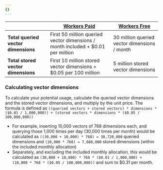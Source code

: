 ```yaml
---
{}
---
```


|                                     | [Workers Paid](/workers/platform/pricing/#workers)                              | [Workers Free](/workers/platform/pricing/#workers) |
| ----------------------------------- | ------------------------------------------------------------------------------- | -------------------------------------------------- |
| **Total queried vector dimensions** | First 50 million queried vector dimensions / month included + $0.01 per million | 30 million queried vector dimensions / month       |
| **Total stored vector dimensions**  | First 10 million stored vector dimensions + $0.05 per 100 million               | 5 million stored vector dimensions                 |

### Calculating vector dimensions

To calculate your potential usage, calculate the queried vector dimensions and the stored vector dimensions, and multiply by the unit price. The formula is defined as `((queried vectors + stored vectors) * dimensions * ($0.01 / 1,000,000)) + (stored vectors * dimensions * ($0.05 / 100,000,000))`

- For example, inserting 10,000 vectors of 768 dimensions each, and querying those 1,000 times per day (30,000 times per month) would be calculated as `((30,000 + 10,000) * 768) = 30,720,000` queried dimensions and `(10,000 * 768) = 7,680,000` stored dimensions (within the included monthly allocation)
- Separately, and excluding the included monthly allocation, this would be calculated as `(30,000 + 10,000) * 768 * ($0.01 / 1,000,000) + (10,000 * 768 * ($0.05 / 100,000,000))` and sum to $0.31 per month.
